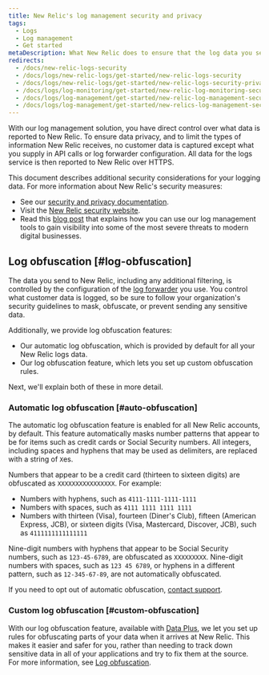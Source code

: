 ```yaml
---
title: New Relic's log management security and privacy
tags:
  - Logs
  - Log management
  - Get started
metaDescription: What New Relic does to ensure that the log data you send is secure, and what you can do as additional data privacy measures.
redirects:
  - /docs/new-relic-logs-security
  - /docs/logs/new-relic-logs/get-started/new-relic-logs-security
  - /docs/logs/new-relic-logs/get-started/new-relic-logs-security-privacy
  - /docs/logs/log-monitoring/get-started/new-relic-log-monitoring-security-privacy
  - /docs/logs/log-management/get-started/new-relic-log-management-security-privacy
  - /docs/logs/log-management/get-started/new-relics-log-management-security-privacy
---
```


With our log management solution, you have direct control over what data is reported to New Relic. To ensure data privacy, and to limit the types of information New Relic receives, no customer data is captured except what you supply in API calls or log forwarder configuration. All data for the logs service is then reported to New Relic over HTTPS.

This document describes additional security considerations for your logging data. For more information about New Relic's security measures:

* See our [security and privacy documentation](/docs/security/security-privacy/data-privacy/data-privacy-new-relic).
* Visit the [New Relic security website](https://newrelic.com/security).
* Read this [blog post](https://blog.newrelic.com/product-news/security-use-cases-for-logs/) that explains how you can use our log management tools to gain visibility into some of the most severe threats to modern digital businesses.

## Log obfuscation [#log-obfuscation]

The data you send to New Relic, including any additional filtering, is controlled by the configuration of the [log forwarder](/docs/logs/forward-logs/enable-log-management-new-relic) you use. You control what customer data is logged, so be sure to follow your organization's security guidelines to mask, obfuscate, or prevent sending any sensitive data.

Additionally, we provide log obfuscation features: 

* Our automatic log obfuscation, which is provided by default for all your New Relic logs data.
* Our log obfuscation feature, which lets you set up custom obfuscation rules. 

Next, we'll explain both of these in more detail. 

### Automatic log obfuscation [#auto-obfuscation]

The automatic log obfuscation feature is enabled for all New Relic accounts, by default. This feature automatically masks number patterns that appear to be for items such as credit cards or Social Security numbers. All integers, including spaces and hyphens that may be used as delimiters, are replaced with a string of `X`es.

Numbers that appear to be a credit card (thirteen to sixteen digits) are obfuscated as `XXXXXXXXXXXXXXXX`. For example:

* Numbers with hyphens, such as `4111-1111-1111-1111`
* Numbers with spaces, such as `4111 1111 1111 1111`
* Numbers with thirteen (Visa), fourteen (Diner's Club), fifteen (American Express, JCB), or sixteen digits (Visa, Mastercard, Discover, JCB), such as `4111111111111111`

Nine-digit numbers with hyphens that appear to be Social Security numbers, such as `123-45-6789`, are obfuscated as `XXXXXXXXX`. Nine-digit numbers with spaces, such as `123 45 6789`, or hyphens in a different pattern, such as `12-345-67-89`, are not automatically obfuscated.

If you need to opt out of automatic obfuscation, [contact support](https://support.newrelic.com).

### Custom log obfuscation [#custom-obfuscation]

With our log obfuscation feature, available with [Data Plus](/docs/accounts/accounts-billing/new-relic-one-pricing-billing/data-ingest-billing/#data-plus), we let you set up rules for obfuscating parts of your data when it arrives at New Relic. This makes it easier and safer for you, rather than needing to track down sensitive data in all of your applications and try to fix them at the source. For more information, see [Log obfuscation](/docs/logs/ui-data/obfuscation-ui). 
